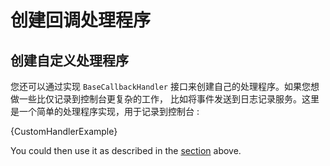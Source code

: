 

# 创建回调处理程序

## 创建自定义处理程序

您还可以通过实现 `BaseCallbackHandler` 接口来创建自己的处理程序。如果您想做一些比仅记录到控制台更复杂的工作， 比如将事件发送到日志记录服务。这里是一个简单的处理程序实现，用于记录到控制台 :



<CodeBlock language="typescript">{CustomHandlerExample}</CodeBlock>


You could then use it as described in the [section](#built-in-handlers) above.

